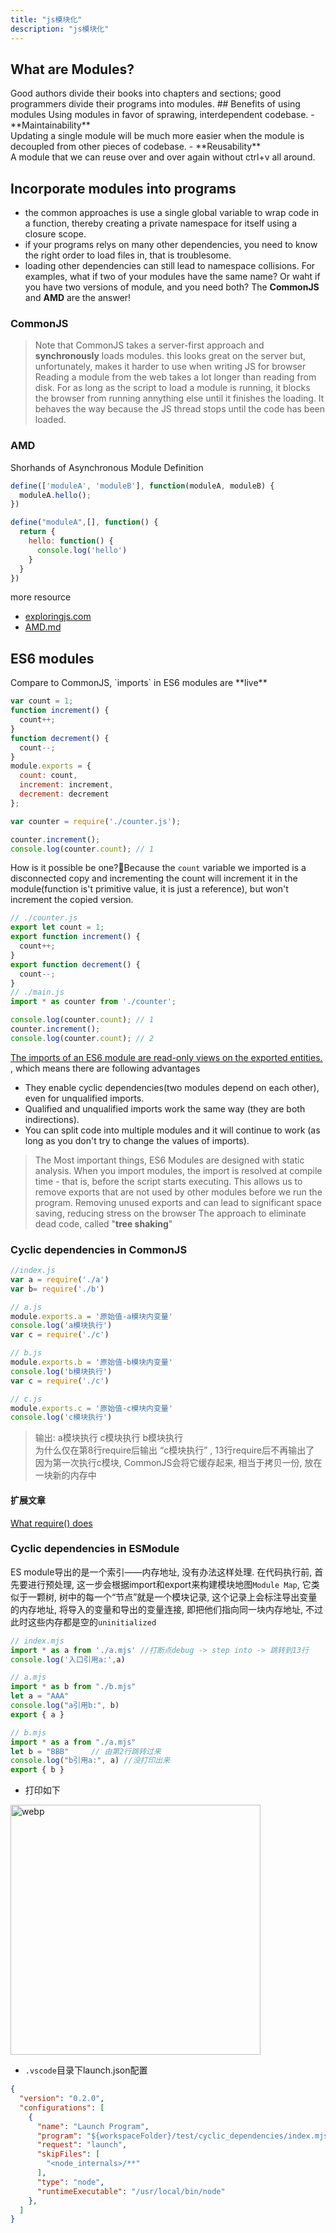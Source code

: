 ```yaml
---
title: "js模块化"
description: "js模块化"
---
```


## What are Modules?
<Callout>
  Good authors divide their books into chapters and sections; good programmers divide their 
  programs into modules. 
</Callout>
## Benefits of using modules 
Using modules in favor of sprawing, interdependent codebase.
- **Maintainability** <br/>
  Updating a single module will be much more easier when the module is decoupled from other pieces of codebase.
- **Reusability** <br/>
  A module that we can reuse over and over again without ctrl+v all around.

## Incorporate modules into programs
- the common approaches is use a single global variable to wrap code in a function, thereby creating a private 
  namespace for itself using a closure scope.
- if your programs relys on many other dependencies, you need to know the right order to load files in, that is troublesome.
- loading other dependencies can still lead to namespace collisions. For examples, what if two of your modules have the same name?
  Or waht if you have two versions of module, and you need both? The **CommonJS** and **AMD** are the answer!


### CommonJS
> Note that CommonJS takes a server-first approach and **synchronously** loads modules.
> this looks great on the server but, unfortunately, makes it harder to use when writing JS for browser
> Reading a module from the web takes a lot longer than reading from disk.
> For as long as the script to load a module is running, it blocks the browser from running annything else until it finishes the loading.
> It behaves the way because the JS thread stops until the code has been loaded.

### AMD
Shorhands of Asynchronous Module Definition

```js
define(['moduleA', 'moduleB'], function(moduleA, moduleB) {
  moduleA.hello();
})
```

```js title="moduleA.js"
define("moduleA",[], function() {
  return {
    hello: function() {
      console.log('hello')
    }
  }
})
```
more resource 
- [exploringjs.com](exploringjs.com/es6/ch_modules.html)
- [AMD.md](https://github.com/amdjs/amdjs-api/blob/master/AMD.md)

## ES6 modules
<Callout>
  Compare to CommonJS, `imports` in ES6 modules are **live**  
</Callout>


```js title="counter.js"
var count = 1;
function increment() {
  count++;
}
function decrement() {
  count--;
}
module.exports = {
  count: count,
  increment: increment,
  decrement: decrement
};
``` 
```js title="main.js" showLineNumbers {4}
var counter = require('./counter.js');

counter.increment();
console.log(counter.count); // 1
```
How is it possible be one?🤔Because the `count` variable we imported is a disconnected copy and incrementing the count 
will increment it in the module(function is't primitive value, it is just a reference), but won't increment the copied version.

```js
// ./counter.js
export let count = 1;
export function increment() {
  count++;
}
export function decrement() {
  count--;
}
// ./main.js
import * as counter from './counter';

console.log(counter.count); // 1
counter.increment();
console.log(counter.count); // 2
```
[The imports of an ES6 module are read-only views on the exported entities.](https://exploringjs.com/es6/ch_modules.html#_imports-are-read-only-views-on-exports)
, which means there are following advantages<br/>

- They enable cyclic dependencies(two modules depend on each other), even for unqualified imports.
- Qualified and unqualified imports work the same way (they are both indirections).
- You can split code into multiple modules and it will continue to work (as long as you don't try to change the values of imports).
> The Most important things, ES6 Modules are designed with static analysis. When you import modules,
> the import is resolved at compile time - that is, before the script starts executing.
> This allows us to remove exports that are not used by other modules before we run the program.
> Removing unused exports and  can lead to significant space saving, reducing stress on the browser
> The approach to eliminate dead code, called "**tree shaking**"

### Cyclic dependencies in CommonJS
```js showLineNumbers 
//index.js
var a = require('./a')
var b= require('./b')

// a.js
module.exports.a = '原始值-a模块内变量'
console.log('a模块执行')
var c = require('./c')

// b.js
module.exports.b = '原始值-b模块内变量'
console.log('b模块执行')
var c = require('./c')

// c.js
module.exports.c = '原始值-c模块内变量'
console.log('c模块执行')
```
> 输出: a模块执行 c模块执行 b模块执行<br/>
> 为什么仅在第8行require后输出 “c模块执行” , 13行require后不再输出了<br/>
> 因为第一次执行c模块, CommonJS会将它缓存起来, 相当于拷贝一份, 放在一块新的内存中
#### 扩展文章
[What require() does](https://nodejs.org/api/modules.html#all-together)
### Cyclic dependencies in ESModule

ES module导出的是一个索引——内存地址, 没有办法这样处理. 
在代码执行前, 首先要进行预处理, 这一步会根据import和export来构建模块地图`Module Map`, 它类似于一颗树, 树中的每一个“节点”就是一个模块记录, 这个记录上会标注导出变量的内存地址, 将导入的变量和导出的变量连接, 即把他们指向同一块内存地址, 不过此时这些内存都是空的`uninitialized`

```js showLineNumbers
// index.mjs
import * as a from './a.mjs' //打断点debug -> step into -> 跳转到13行
console.log('入口引用a:',a)

// a.mjs
import * as b from "./b.mjs"
let a = "AAA"
console.log("a引用b:", b)
export { a }

// b.mjs
import * as a from "./a.mjs"
let b = "BBB"     // 由第2行跳转过来
console.log("b引用a:", a) //没打印出来
export { b }
```
- 打印如下
<Image src="/images/jsbundle/cyclic-dependencies-in-esmodule.webp" height='400' width='400' alt="webp" />

- `.vscode`目录下launch.json配置
```json
{
  "version": "0.2.0",
  "configurations": [
    {
      "name": "Launch Program",
      "program": "${workspaceFolder}/test/cyclic_dependencies/index.mjs", //workspaceFolder是当前打开的最上层目录
      "request": "launch",
      "skipFiles": [
        "<node_internals>/**"
      ],
      "type": "node",
      "runtimeExecutable": "/usr/local/bin/node"
    },
  ]
}
```